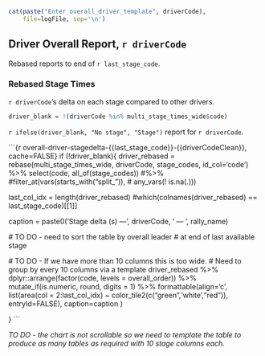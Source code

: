 ```r
cat(paste("Enter overall_driver_template", driverCode),
    file=logFile, sep='\n')
```

## Driver Overall Report, `r driverCode` {-}

Rebased reports to end of `r last_stage_code`.


### Rebased Stage Times

`r driverCode`'s delta on each stage compared to other drivers.

```r

driver_blank = !(driverCode %in% multi_stage_times_wide$code)
```

`r ifelse(driver_blank, "No stage", "Stage")` report for `r driverCode`.

```{r overall-driver-stagedelta-{{last_stage_code}}-{{driverCodeClean}}, cache=FALSE}
if (!driver_blank){
  driver_rebased = rebase(multi_stage_times_wide, driverCode,
                       stage_codes, id_col='code') %>%
                  select(code, all_of(stage_codes)) #%>%
                  #filter_at(vars(starts_with("split_")),
                  #              any_vars(! is.na(.)))

last_col_idx = length(driver_rebased) #which(colnames(driver_rebased) == last_stage_code)[[1]]

  caption = paste0('Stage delta (s) — ', driverCode, ' — ', rally_name)
  
  
  # TO DO - need to sort the table by overall leader
  # at end of last available stage
  
  # TO DO - If we have more than 10 columns this is too wide.
  # Need to group by every 10 columns via a template
  driver_rebased %>% 
    dplyr::arrange(factor(code, levels = overall_order)) %>%
    mutate_if(is.numeric, round, digits = 1)  %>%
    formattable(align='c',
                      list(area(col = 2:last_col_idx) ~ color_tile2(c("green",'white',"red")),
                   entryId=FALSE), caption=caption )

}
```

*TO DO - the chart is not scrollable so we need to template the table to produce as many tables as required with 10 stage columns each.*
